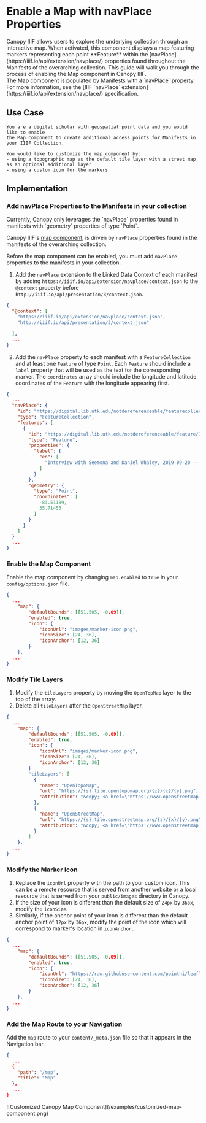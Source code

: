 
# Enable a Map with navPlace Properties

<Section size="1">
  <Text size="4">
    Canopy IIIF allows users to explore the underlying collection through an
    interactive map. When activated, this component displays a map featuring
    markers representing each point **Feature** within the [navPlace](https://iiif.io/api/extension/navplace/) properties found throughout the Manifests of the overarching collection. This guide will walk
    you through the process of enabling the Map component in Canopy IIIF.
  </Text>
</Section>

<Callout>
  The Map component is populated by Manifests with a `navPlace` property. For more information, see the [IIIF `navPlace` extension](https://iiif.io/api/extension/navplace/) specification.
</Callout>

## Use Case

    You are a digital scholar with geospatial point data and you would like to enable
    the Map component to create additional access points for Manifests in your IIIF Collection.

    You would like to customize the map component by:
    - using a topographic map as the default tile layer with a street map as an optional additional layer
    - using a custom icon for the markers

## Implementation

<Steps>

  ### Add navPlace Properties to the Manifests in your collection

  <Callout type="info">
    Currently, Canopy only leverages the `navPlace` properties found in manifests with `geometry`
    properties of type `Point`.
  </Callout>

  Canopy IIIF's [map component](/configuration/map), is driven by `navPlace` properties found in the manifests of the
  overarching collection.

  Before the map component can be enabled, you must add `navPlace` properties to the manifests in your collection.

  1. Add the `navPlace` extension to the Linked Data Context of each manifest by adding
  `https://iiif.io/api/extension/navplace/context.json` to the `@context` property before
  `http://iiif.io/api/presentation/3/context.json`.

  ```json {3}
  {
    "@context": [
      "https://iiif.io/api/extension/navplace/context.json",
      "http://iiif.io/api/presentation/3/context.json"

    ],
    ...
  }
  ```

  2. Add the `navPlace` property to each manifest with a `FeatureCollection` and at least one `Feature` of type `Point`.
  Each `Feature` should include a `label` property that will be used as the text for the corresponding marker. The
  `coordinates` array should include the longitude and latitude coordinates of the `Feature` with the longitude
  appearing first.

  ```json {11-15,19-22}
  {
    ...
    "navPlace": {
      "id": "https://digital.lib.utk.edu/notdereferenceable/featurecollection//1",
      "type": "FeatureCollection",
      "features": [
        {
          "id": "https://digital.lib.utk.edu/notdereferenceable/feature/1",
          "type": "Feature",
          "properties": {
            "label": {
              "en": [
                "Interview with Seemona and Daniel Whaley, 2019-09-20 -- Discussion of Gatlinburg, TN"
              ]
            }
          },
          "geometry": {
            "type": "Point",
            "coordinates": [
              -83.51189,
              35.71453
            ]
          }
        }
      ]
    }
    ...
  }
  ```

  ### Enable the Map Component

  Enable the map component by changing `map.enabled` to `true` in your `config/options.json` file.

  ```json filename="config/options.json" {5}
  {
    ...
      "map": {
          "defaultBounds": [[51.505, -0.09]],
          "enabled": true,
          "icon": {
              "iconUrl": "images/marker-icon.png",
              "iconSize": [24, 36],
              "iconAnchor": [12, 36]
          }
      },
    ...
  }
  ```

  ### Modify Tile Layers

  1. Modify the `tileLayers` property by moving the `OpenTopMap` layer to the top of the array.
  2. Delete all `tileLayers` after the `OpenStreetMap` layer.

  ```json filename="config/options.json" {11-22}
  {
    ...
      "map": {
          "defaultBounds": [[51.505, -0.09]],
          "enabled": true,
          "icon": {
              "iconUrl": "images/marker-icon.png",
              "iconSize": [24, 36],
              "iconAnchor": [12, 36]
          }
          "tileLayers": [
            {
              "name": "OpenTopoMap",
              "url": "https://{s}.tile.opentopomap.org/{z}/{x}/{y}.png",
              "attribution": "&copy; <a href=\"https://www.openstreetmap.org/copyright\">OpenStreetMap</a> contributors"
            },
            {
              "name": "OpenStreetMap",
              "url": "https://{s}.tile.openstreetmap.org/{z}/{x}/{y}.png",
              "attribution": "&copy; <a href=\"https://www.openstreetmap.org/copyright\">OpenStreetMap</a> contributors"
            }
          ]
      },
    ...
  }
  ```

  ### Modify the Marker Icon

  1. Replace the `iconUrl` property with the path to your custom icon. This can be a remote resource that is served from
  another website or a local resource that is served from your `public/images` directory in Canopy.
  2. If the size of your icon is different than the default size of `24px` by `36px`, modify the `iconSize`.
  3. Similarly, if the anchor point of your icon is different than the default anchor point of `12px` by `36px`, modify
  the point of the icon which will correspond to marker's location in `iconAnchor.`

  ```json filename="config/options.json" {7-9}
  {
    ...
      "map": {
          "defaultBounds": [[51.505, -0.09]],
          "enabled": true,
          "icon": {
              "iconUrl": "https://raw.githubusercontent.com/pointhi/leaflet-color-markers/master/img/marker-icon-violet.png",
              "iconSize": [24, 36],
              "iconAnchor": [12, 36]
          }
      },
    ...
  }
  ```

  ### Add the Map Route to your Navigation

  Add the `map` route to your `content/_meta.json` file so that it appears in the Navigation bar.

  ```json copy filename="content/_meta.json" {5}
  {
    ...
    {
      "path": "/map",
      "title": "Map"
    },
    ...
  }
  ```

  <Box m="9" my="6">
    ![Customized Canopy Map Component](/examples/customized-map-component.png)
  </Box>

</Steps>
